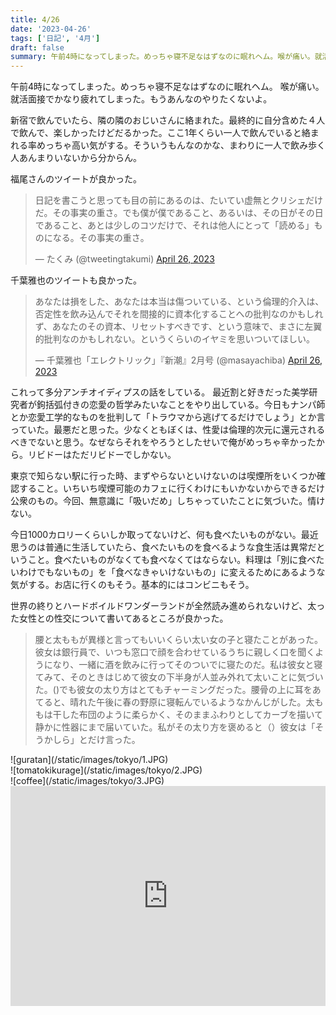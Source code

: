 ```yaml
---
title: 4/26
date: '2023-04-26'
tags: ['日記', '4月']
draft: false
summary: 午前4時になってしまった。めっちゃ寝不足なはずなのに眠れヘム。喉が痛い。就活面接でかなり疲れてしまった。もうあんなのやりたくないよ。
---
```


午前4時になってしまった。めっちゃ寝不足なはずなのに眠れヘム。
喉が痛い。就活面接でかなり疲れてしまった。もうあんなのやりたくないよ。

新宿で飲んでいたら、隣の隣のおじいさんに絡まれた。最終的に自分含めた４人で飲んで、楽しかったけどだるかった。ここ1年くらい一人で飲んでいると絡まれる率めっちゃ高い気がする。そういうもんなのかな、まわりに一人で飲み歩く人あんまりいないから分からん。

福尾さんのツイートが良かった。
<blockquote class="twitter-tweet"><p lang="ja" dir="ltr">日記を書こうと思っても目の前にあるのは、たいてい虚無とクリシェだけだ。その事実の重さ。でも僕が僕であること、あるいは、その日がその日であること、あとは少しのコツだけで、それは他人にとって「読める」ものになる。その事実の重さ。</p>&mdash; たくみ (@tweetingtakumi) <a href="https://twitter.com/tweetingtakumi/status/1651224305361997826?ref_src=twsrc%5Etfw">April 26, 2023</a></blockquote> <script async src="https://platform.twitter.com/widgets.js" charset="utf-8"></script>

千葉雅也のツイートも良かった。
<blockquote class="twitter-tweet"><p lang="ja" dir="ltr">あなたは損をした、あなたは本当は傷ついている、という倫理的介入は、否定性を飲み込んでそれを間接的に資本化することへの批判なのかもしれず、あなたのその資本、リセットすべきです、という意味で、まさに左翼的批判なのかもしれない。というくらいのイヤミを思いついてほしい。</p>&mdash; 千葉雅也「エレクトリック」『新潮』2月号 (@masayachiba) <a href="https://twitter.com/masayachiba/status/1651175490764537856?ref_src=twsrc%5Etfw">April 26, 2023</a></blockquote> <script async src="https://platform.twitter.com/widgets.js" charset="utf-8"></script>
これって多分アンチオイディプスの話をしている。
最近割と好きだった美学研究者が鉤括弧付きの恋愛の哲学みたいなことをやり出している。今日もナンパ師とか恋愛工学的なものを批判して「トラウマから逃げてるだけでしょう」とか言っていた。最悪だと思った。少なくともぼくは、性愛は倫理的次元に還元されるべきでないと思う。なぜならそれをやろうとしたせいで俺がめっちゃ辛かったから。リビドーはただリビドーでしかない。

東京で知らない駅に行った時、まずやらないといけないのは喫煙所をいくつか確認すること。いちいち喫煙可能のカフェに行くわけにもいかないからできるだけ公衆のもの。今回、無意識に「吸いだめ」しちゃっていたことに気づいた。情けない。

今日1000カロリーくらいしか取ってないけど、何も食べたいものがない。最近思うのは普通に生活していたら、食べたいものを食べるような食生活は異常だということ。食べたいものがなくても食べなくてはならない。料理は「別に食べたいわけでもないもの」を「食べなきゃいけないもの」に変えるためにあるような気がする。お店に行くのもそう。基本的にはコンビニもそう。

世界の終りとハードボイルドワンダーランドが全然読み進められないけど、太った女性との性交について書いてあるところが良かった。
>腰と太ももが異様と言ってもいいくらい太い女の子と寝たことがあった。彼女は銀行員で、いつも窓口で顔を合わせているうちに親しく口を聞くようになり、一緒に酒を飲みに行ってそのついでに寝たのだ。私は彼女と寝てみて、そのときはじめて彼女の下半身が人並み外れて太いことに気づいた。()でも彼女の太り方はとてもチャーミングだった。腰骨の上に耳をあてると、晴れた午後に春の野原に寝転んでいるようなかんじがした。太ももは干した布団のように柔らかく、そのままふわりとしてカーブを描いて静かに性器にまで届いていた。私がその太り方を褒めると（）彼女は「そうかしら」とだけ言った。

<div class=''>
    ![guratan](/static/images/tokyo/1.JPG)
</div>
<div class=''>
    ![tomatokikurage](/static/images/tokyo/2.JPG)
</div>
<div class=''>
    ![coffee](/static/images/tokyo/3.JPG)
</div>



<iframe  src="https://open.spotify.com/embed/playlist/7DulywL8kv2EtrLy2JSF6z?utm_source=generator" width="100%" height="352" frameBorder="0" allowfullscreen="" allow="autoplay; clipboard-write; encrypted-media; fullscreen; picture-in-picture" loading="lazy"></iframe>